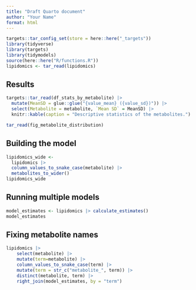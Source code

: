 ```yaml
---
title: "Draft Quarto document"
author: "Your Name"
format: html
---
```


```r
targets::tar_config_set(store = here::here("_targets"))
library(tidyverse)
library(targets)
library(tidymodels)
source(here::here("R/functions.R"))
lipidomics <- tar_read(lipidomics)
```

## Results

```r
targets::tar_read(df_stats_by_metabolite) |>
  mutate(MeanSD = glue::glue("{value_mean} ({value_sd})")) |>
  select(Metabolite = metabolite, `Mean SD` = MeanSD) |>
  knitr::kable(caption = "Descriptive statistics of the metabolites.")
```

```r
tar_read(fig_metabolite_distribution)
```

## Building the model

```r
lipidomics_wide <-
  lipidomics |>
  column_values_to_snake_case(metabolite) |>
  metabolites_to_wider()
lipidomics_wide
```

## Running multiple models

```r
model_estimates <- lipidomics |> calculate_estimates()
model_estimates
```

## Fixing metabolite names

```r
lipidomics |> 
    select(metabolite) |> 
    mutate(term=metabolite) |> 
    column_values_to_snake_case(term) |> 
    mutate(term = str_c("metabolite_", term)) |> 
    distinct(metabolite, term) |> 
    right_join(model_estimates, by = "term")
```
